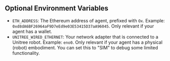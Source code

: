 ## Optional Environment Variables

- `ETH_ADDRESS`: The Ethereum address of agent, prefixed with `Ox`. Example: `0xd8dA6BF26964aF9D7eEd9e03E53415D37aA96045`. 
<Note>Only relevant if your agent has a wallet.</Note>
- `UNITREE_WIRED_ETHERNET`: Your network adapter that is connected to a Unitree robot. Example: `eno0`. 
<Note>Only relevant if your agent has a physical (robot) embodiment. You can set this to "SIM" to debug some limited functionality.</Note>
